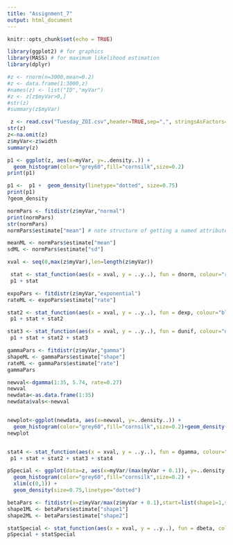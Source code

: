 ```yaml
---
title: "Assignment_7"
output: html_document
---
```


```r
knitr::opts_chunk$set(echo = TRUE)
```
```r
library(ggplot2) # for graphics
library(MASS) # for maximum likelihood estimation
library(dplyr)
```


```r
#z <- rnorm(n=3000,mean=0.2)
#z <- data.frame(1:3000,z)
#names(z) <- list("ID","myVar")
#z <- z[z$myVar>0,]
#str(z)
#summary(z$myVar)

 z <- read.csv("Tuesday_ZOI.csv",header=TRUE,sep=",", stringsAsFactors=FALSE)
str(z)
z<-na.omit(z)
z$myVar<-z$width
summary(z)
```



```r
p1 <- ggplot(z, aes(x=myVar, y=..density..)) +
  geom_histogram(color="grey60",fill="cornsilk",size=0.2) 
print(p1)

```


```r
p1 <-  p1 +  geom_density(linetype="dotted", size=0.75)
print(p1)
?geom_density
```


```r
normPars <- fitdistr(z$myVar,"normal")
print(normPars)
str(normPars)
normPars$estimate["mean"] # note structure of getting a named attribute

```


```r
meanML <- normPars$estimate["mean"]
sdML <- normPars$estimate["sd"]

xval <- seq(0,max(z$myVar),len=length(z$myVar))

 stat <- stat_function(aes(x = xval, y = ..y..), fun = dnorm, colour="red", n = length(z$myVar), args = list(mean = meanML, sd = sdML))
 p1 + stat

```

```r
expoPars <- fitdistr(z$myVar,"exponential")
rateML <- expoPars$estimate["rate"]

stat2 <- stat_function(aes(x = xval, y = ..y..), fun = dexp, colour="blue", n = length(z$myVar), args = list(rate=rateML))
 p1 + stat + stat2

```

```r
stat3 <- stat_function(aes(x = xval, y = ..y..), fun = dunif, colour="darkgreen", n = length(z$myVar), args = list(min=min(z$myVar), max=max(z$myVar)))
 p1 + stat + stat2 + stat3

```

```r
gammaPars <- fitdistr(z$myVar,"gamma")
shapeML <- gammaPars$estimate["shape"]
rateML <- gammaPars$estimate["rate"]
gammaPars

newval<-dgamma(1:35, 5.74, rate=0.27)
newval
newdata<-as.data.frame(1:35)
newdata$vals<-newval


newplot<-ggplot(newdata, aes(x=newval, y=..density..)) +
  geom_histogram(color="grey60",fill="cornsilk",size=0.2)+geom_density(size=0.75)
newplot


stat4 <- stat_function(aes(x = xval, y = ..y..), fun = dgamma, colour="brown", n = length(z$myVar), args = list(shape=shapeML, rate=rateML))
 p1 + stat + stat2 + stat3 + stat4
```

```r
pSpecial <- ggplot(data=z, aes(x=myVar/(max(myVar + 0.1)), y=..density..)) +
  geom_histogram(color="grey60",fill="cornsilk",size=0.2) + 
  xlim(c(0,1)) +
  geom_density(size=0.75,linetype="dotted")

betaPars <- fitdistr(x=z$myVar/max(z$myVar + 0.1),start=list(shape1=1,shape2=2),"beta")
shape1ML <- betaPars$estimate["shape1"]
shape2ML <- betaPars$estimate["shape2"]

statSpecial <- stat_function(aes(x = xval, y = ..y..), fun = dbeta, colour="orchid", n = length(z$myVar), args = list(shape1=shape1ML,shape2=shape2ML))
pSpecial + statSpecial
```